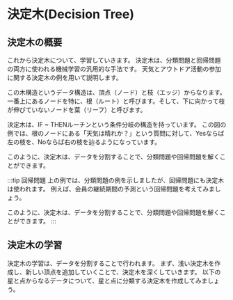
# 決定木(Decision Tree)

## 決定木の概要

これから決定木について、学習していきます。
決定木は、分類問題と回帰問題の両方に使われる機械学習の汎用的な手法です。
天気とアウトドア活動の参加に関する決定木の例を用いて説明します。

<Tree01 />

この木構造というデータ構造は、頂点（ノード）と枝（エッジ）からなります。
一番上にあるノードを特に、根（ルート）と呼びます。そして、下に向かって枝が伸びていないノードを葉（リーフ）と呼びます。

決定木は、IF ~ THENルーチンという条件分岐の構造を持っています。
この図の例では、根のノードにある「天気は晴れか？」という質問に対して、Yesならば左の枝を、Noならば右の枝を辿るようになっています。

このように、決定木は、データを分割することで、分類問題や回帰問題を解くことができます。

:::tip 回帰問題
上の例では、分類問題の例を示しましたが、回帰問題にも決定木は使われます。
例えば、会員の継続期間の予測という回帰問題を考えてみましょう。

<Tree02/>

このように、決定木は、データを分割することで、分類問題や回帰問題を解くことができます。
:::

## 決定木の学習

決定木の学習は、データを分割することで行われます。
まず、浅い決定木を作成し、新しい頂点を追加していくことで、決定木を深くしていきます。
以下の星と点からなるデータについて、星と点に分類する決定木を作成してみましょう。

<Graph01 />

<Graph02 />